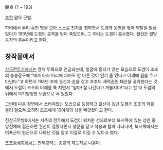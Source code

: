 闕宣
(? ~ 193)

[[후한]] 말의 군벌.

하비에서 무리 수천 명을 모아 스스로 천자를 칭하면서 도겸과 동맹을 맺어 약탈을 일삼았다가 193년에 도겸의 공격을 받아 죽었으며, 그 무리는 도겸이 흡수했다. 궐선은 궐당동자의 후손이라고 한다.

== 창작물에서 ==
[[삼국전투기]]에서는 깡패 두목으로 언급되는데, 얼굴에 흉터가 있는 모습으로 도겸이 조조의 승승장구에 "배가 아파 머리에 파마도 안 마른 것이 인기 좀 있다고 어깨에 힘을 주고 다닌다."고 하면서 193년 초에 궐선과 손을 잡고 조조의 세력권인 태산을 공략한다는 것에서 도겸이 조조의 어깨를 툭 치면서 "얌마! 잘 나간다고 까불지마!"라고 할 때 도겸의 뒤에서 의기양양한 모습으로 서 있었다.

그런데 다음 장면에서 쓰러져있는 모습으로 등장하고 궐선이 돕던 도겸은 조조의 화를 불러 일으켜 오히려 조조에게 10여개의 성을 빼앗겼다고 한다.

진삼국무쌍6에서는 서주의 전투에서 도겸이 위치한 성으로부터 북서쪽에 있는 성인 중앙진채에 접근하면 궐선이 걸렸다면서 성문을 닫고 착융과 함께 나타나며, 북서쪽에서는 여포군이 원군으로 나타난 것을 알고 이걸로 이길 수 있다고 했다.

[[조조삼국지]]에서는 천제교라는 종교의 지도자로 나온다.
